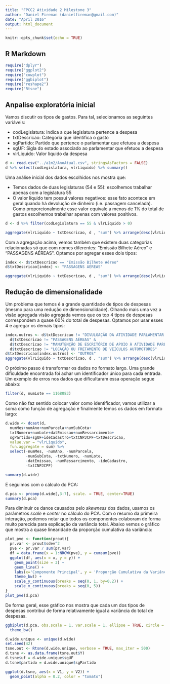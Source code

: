 ```yaml
---
title: "FPCC2 Atividade 2 Milestone 3"
author: "Daniel Fireman (danielfireman@gmail.com)"
date: "April 2016"
output: html_document
---
```


```r
knitr::opts_chunk$set(echo = TRUE)
```

## R Markdown

```r
require("dplyr")
require("ggplot2")
require("cowplot")
require("ggbiplot")
require("reshape2")
require("Rtsne")
```

## Anpalise exploratória inicial

Vamos discutir os tipos de gastos. Para tal, selecionamos as seguintes variáveis:

* codLegislatura: Indica a que legislatura pertence a despesa
* txtDescricao: Categoria que identifica o gasto
* sgPartido: Partido que pertence o parlamentar que efetuou a despesa
* sgUF: Sigla do estado associado ao parlamentar que efetuou a despesa
* vlrLiquido: Valor líquido da despesa

```r
d <- read.csv("../a1m2/AnoAtual.csv", stringsAsFactors = FALSE)
d %>% select(codLegislatura, vlrLiquido) %>% summary()
```

Uma análise inicial dos dados escolhidos nos mostra que:

* Temos dados de duas legislaturas (54 e 55): escolhemos trabalhar apenas com a legislatura 55
* O valor líquido tem possui valores negativos: esse fato acontece em geral quando há devolução de dinheiro (i.e. passagem cancelada). Como proporcionalmente esse valor equivale a menos de 1% do total de gastos escolhemos trabalhar apenas com valores positivos.

```r
d <- d %>% filter(codLegislatura == 55 & vlrLiquido > 0)

aggregate(vlrLiquido ~ txtDescricao, d , "sum") %>% arrange(desc(vlrLiquido))
```

Com a agregação acima, vemos também que existem duas categorias relacionadas só que com nomes diferentes: "Emissão Bilhete Aéreo" e "PASSAGENS AÉREAS". Optamos por agregar esses dois tipos:

```r
index <- d$txtDescricao == "Emissão Bilhete Aéreo"
d$txtDescricao[index] <- "PASSAGENS AÉREAS"

aggregate(vlrLiquido ~ txtDescricao, d , "sum") %>% arrange(desc(vlrLiquido))
```

## Redução de dimensionalidade

Um problema que temos é a grande quantidade de tipos de despesas (mesmo para uma redução de dimensionalidade). Olhando mais uma vez a visão agregada visão agregada vemos que os top 4 tipos de despesas correspondem a quase 60% do total de despesas. Optamos por usar esses 4 e agregar os demais tipos:

```r
index.outros <- d$txtDescricao != "DIVULGAÇÃO DA ATIVIDADE PARLAMENTAR." &
  d$txtDescricao != "PASSAGENS AÉREAS" &
  d$txtDescricao != "MANUTENÇÃO DE ESCRITÓRIO DE APOIO À ATIVIDADE PARLAMENTAR" &
  d$txtDescricao != "LOCAÇÃO OU FRETAMENTO DE VEÍCULOS AUTOMOTORES"
d$txtDescricao[index.outros] <- "OUTROS"
aggregate(vlrLiquido ~ txtDescricao, d , "sum") %>% arrange(desc(vlrLiquido))
```

O próximo passo é transformar os dados no formato largo. Uma grande dificuldade encontrada foi achar um identificador único para cada entrada. Um exemplo de erros nos dados que dificultaram essa operação segue abaixo:

```r
filter(d, numLote == 1168083)
```

Como não faz sentido colocar valor como identificador, vamos utilizar a soma como função de agregação e finalmente temos os dados em formato largo:

```r
d.wide <- dcast(d,
  numMes+numAno+numParcela+numSubCota+
  txtNumero+numLote+datEmissao+numRessarcimento+
  sgPartido+sgUF+ideCadastro+txtCNPJCPF~txtDescricao,
  value.var = "vlrLiquido",
  fun.aggregate = sum) %>%
  select(-numMes, -numAno, -numParcela,
         -numSubCota, -txtNumero, -numLote,
         -datEmissao, -numRessarcimento, -ideCadastro,
         -txtCNPJCPF)

summary(d.wide)
```

E seguimos com o cálculo do PCA:

```r
d.pca <- prcomp(d.wide[,3:7], scale. = TRUE, center=TRUE)
summary(d.pca)
```

Para diminuir os danos causados pelo *skewness* dos dados, usamos os parâmetros *scale* e *center* no cálculo do PCA. Com o resumo da primeira interação, podemos notar que todos os componentes colaboram de forma muito parecida para explicação da variância total. Abaixo vemos o gráfico que mostra a quase linearidade da proporção cumulativa da variância:

```r
plot_pve <- function(prout){
  pr.var <- prout$sdev^2
  pve <- pr.var / sum(pr.var)
  df = data.frame(x = 1:NROW(pve), y = cumsum(pve))
  ggplot(df, aes(x = x, y = y)) + 
    geom_point(size = 3) + 
    geom_line() + 
    labs(x='Componente Principal', y = 'Proporção Cumulativa da Variância') +
    theme_bw() +
    scale_y_continuous(breaks = seq(0, 1, by=0.2)) +
    scale_x_continuous(breaks = seq(0, 5))
}
plot_pve(d.pca)
```

De forma geral, esse gráfico nos mostra que cada um dos tipos de despesas contribui de forma relativamente igual a variância do total de despesas.

```r
ggbiplot(d.pca, obs.scale = 1, var.scale = 1, ellipse = TRUE, circle = TRUE) +
  theme_bw()

d.wide.unique <- unique(d.wide)
set.seed(42)
tsne.out <- Rtsne(d.wide.unique, verbose = TRUE, max_iter = 500)
d.tsne <- as.data.frame(tsne.out$Y)
d.tsne$uf = d.wide.unique$sgUF
d.tsne$partido = d.wide.unique$sgPartido

ggplot(d.tsne, aes(x = V1, y = V2)) + 
  geom_point(alpha = 0.2, color = "tomato") 
```